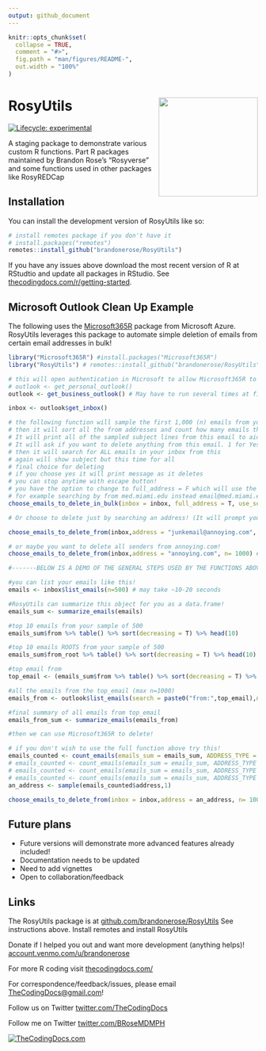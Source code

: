 ```yaml
---
output: github_document
---
```


<!-- README.md is generated from README.Rmd. Please edit that file -->

```r
knitr::opts_chunk$set(
  collapse = TRUE,
  comment = "#>",
  fig.path = "man/figures/README-",
  out.width = "100%"
)
```

# RosyUtils <img src="man/figures/logo.png" align="right" height="200" />

<!-- badges: start -->
[![Lifecycle: experimental](https://img.shields.io/badge/lifecycle-experimental-orange.svg)](https://lifecycle.r-lib.org/articles/stages.html#experimental)
<!-- badges: end -->

A staging package to demonstrate various custom R functions. Part R packages maintained by Brandon Rose's "Rosyverse" and some functions used in other packages like RosyREDCap

## Installation

You can install the development version of RosyUtils like so:

``` r
# install remotes package if you don't have it
# install.packages("remotes") 
remotes::install_github("brandonerose/RosyUtils")
```

If you have any issues above download the most recent version of R at RStudtio and update all packages in RStudio. See [thecodingdocs.com/r/getting-started](https://www.thecodingdocs.com/r/getting-started "R Getting Started").

## Microsoft Outlook Clean Up Example

The following uses the [Microsoft365R](https://github.com/Azure/Microsoft365R "Microsoft365R") package from Microsoft Azure. RosyUtils leverages this package to automate simple deletion of emails from certain email addresses in bulk!
```r

library("Microsoft365R") #install.packages("Microsoft365R")
library("RosyUtils") # remotes::install_github("brandonerose/RosyUtils")

# this will open authentication in Microsoft to allow Microsoft365R to use the graph API. 
# outlook <- get_personal_outlook() 
outlook <- get_business_outlook() # May have to run several times at first

inbox <- outlook$get_inbox()

# the following function will sample the first 1,000 (n) emails from your inbox
# then it will sort all the from addresses and count how many emails there are
# It will print all of the sampled subject lines from this email to aid your choice
# It will ask if you want to delete anything from this email. 1 for Yes and 2 for No
# then it will search for ALL emails in your inbox from this
# again will show subject but this time for all
# final choice for deleting
# if you choose yes it will print message as it deletes
# you can stop anytime with escape button!
# you have the option to change to full_address = F which will use the root email
# for example searching by from med.miami.edu instead email@med.miami.edu
choose_emails_to_delete_in_bulk(inbox = inbox, full_address = T, use_sender = T, n = 2000)

# Or choose to delete just by searching an address! (It will prompt you BEFORE it deletes anything)

choose_emails_to_delete_from(inbox,address = "junkemail@annoying.com", n= 1000) #replace with real email address

# or maybe you want to delete all senders from annoying.com!
choose_emails_to_delete_from(inbox,address = "annoying.com", n= 1000) #replace with real email address

#-------BELOW IS A DEMO OF THE GENERAL STEPS USED BY THE FUNCTIONS ABOVE -------

#you can list your emails like this!
emails <- inbox$list_emails(n=500) # may take ~10-20 seconds

#RosyUtils can summarize this object for you as a data.frame!
emails_sum <- summarize_emails(emails)

#top 10 emails from your sample of 500
emails_sum$from %>% table() %>% sort(decreasing = T) %>% head(10)

#top 10 emails ROOTS from your sample of 500
emails_sum$from_root %>% table() %>% sort(decreasing = T) %>% head(10)

#top email from
top_email <- (emails_sum$from %>% table() %>% sort(decreasing = T) %>% names())[[1]]

#all the emails from the top_email (max n=1000)
emails_from <- outlook$list_emails(search = paste0("from:",top_email),n=1000)

#final summary of all emails from top_email
emails_from_sum <- summarize_emails(emails_from)

#then we can use Microsoft365R to delete! 

# if you don't wish to use the full function above try this!
emails_counted <- count_emails(emails_sum = emails_sum, ADDRESS_TYPE = "sender")
# emails_counted <- count_emails(emails_sum = emails_sum, ADDRESS_TYPE = "sender_root") #alternative search
# emails_counted <- count_emails(emails_sum = emails_sum, ADDRESS_TYPE = "from")  #alternative search
# emails_counted <- count_emails(emails_sum = emails_sum, ADDRESS_TYPE = "from_root")  #alternative search
an_address <- sample(emails_counted$address,1)

choose_emails_to_delete_from(inbox = inbox,address = an_address, n= 1000) 

```

## Future plans

* Future versions will demonstrate more advanced features already included!
* Documentation needs to be updated
* Need to add vignettes
* Open to collaboration/feedback

## Links

The RosyUtils package is at [github.com/brandonerose/RosyUtils](https://github.com/brandonerose/RosyUtils "RosyUtils R package")
See instructions above. Install remotes and install RosyUtils

Donate if I helped you out and want more development (anything helps)! [account.venmo.com/u/brandonerose](https://account.venmo.com/u/brandonerose "Venmo Donation")

For more R coding visit [thecodingdocs.com/](https://www.thecodingdocs.com/ "TheCodingDocs.com") 

For correspondence/feedback/issues, please email [TheCodingDocs@gmail.com](mailto:TheCodingDocs@gmail.com)!

Follow us on Twitter [twitter.com/TheCodingDocs](https://twitter.com/TheCodingDocs "TheCodingDocs Twitter")

Follow me on Twitter [twitter.com/BRoseMDMPH](https://twitter.com/BRoseMDMPH "BRoseMDMPH Twitter")

[![TheCodingDocs.com](man/figures/TCD.png)](http://www.thecodingdocs.com)
